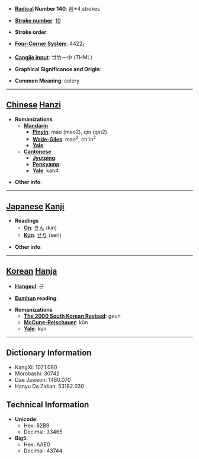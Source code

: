 * '''[[Wiktionary:Chinese radical index| Radical]] Number 140''': [[Wiktionary:Chinese radical index 艸|艸]]+4 strokes

* '''[[Wiktionary:Chinese total strokes index|Stroke number]]''': [[Wiktionary:Chinese total strokes index 10|10]]

* '''Stroke order''': 

* '''[[Wiktionary:Chinese four corner index|Four-Corner System]]''': 4422<sub>1</sub>

* '''[[Wiktionary:Chinese Cangjie index|Cangjie input]]''': 廿竹一中 (THML)

* '''Graphical Significance and Origin''': 

* '''Common Meaning''': celery

----

== [[Chinese]] [[Hanzi]] ==

* '''Romanizations'''
** '''[[Mandarin]]'''
*** '''[[Pinyin]]''': máo (mao2), qín (qin2)
*** '''[[Wade-Giles]]''': mao<sup>2</sup>, ch'in<sup>2</sup>
*** '''[[Yale]]''': 
** '''[[Cantonese]]'''
*** '''[[Jyutping]]''':
*** '''[[Penkyamp]]''': 
*** '''[[Yale]]''': kan4

* '''Other info''': 

----

== [[Japanese]] [[Kanji]] ==

* '''Readings'''
** '''[[On]]''': [[きん]] (kin)
** '''[[Kun]]''': [[せり]] (seri)

* '''Other info''':  

----

== [[Korean]] [[Hanja]] ==

* '''[[Hangeul]]''': 근

* '''[[Eumhun]] reading''': 

* '''Romanizations'''
** '''[[The 2000 South Korean Revised Romanization|The 2000 South Korean Revised]]''': geun
** '''[[McCune-Reischauer]]''': kŭn
** '''[[Yale]]''': kun

----

== Dictionary Information ==

* KangXi: 1021.080
* Morobashi: 30742
* Dae Jaweon: 1480.070
* Hanyu Da Zidian: 53182.030

== Technical Information ==

* '''Unicode''':
** Hex: 82B9
** Decimal: 33465
* '''Big5''':
** Hex: AAE0
** Decimal: 43744